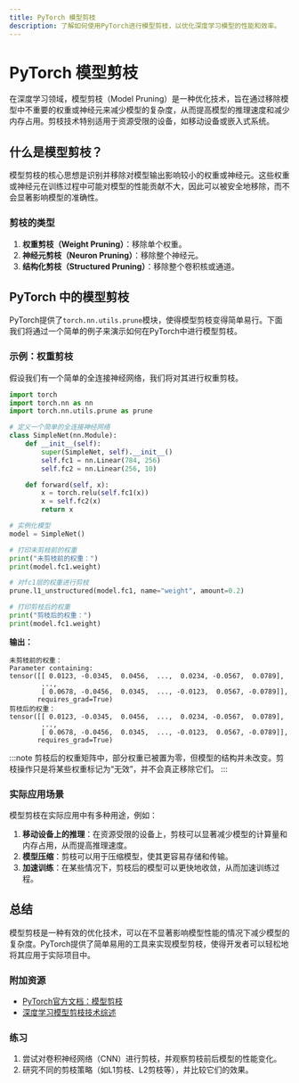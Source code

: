 ```yaml
---
title: PyTorch 模型剪枝
description: 了解如何使用PyTorch进行模型剪枝，以优化深度学习模型的性能和效率。
---
```


# PyTorch 模型剪枝

在深度学习领域，模型剪枝（Model Pruning）是一种优化技术，旨在通过移除模型中不重要的权重或神经元来减少模型的复杂度，从而提高模型的推理速度和减少内存占用。剪枝技术特别适用于资源受限的设备，如移动设备或嵌入式系统。

## 什么是模型剪枝？

模型剪枝的核心思想是识别并移除对模型输出影响较小的权重或神经元。这些权重或神经元在训练过程中可能对模型的性能贡献不大，因此可以被安全地移除，而不会显著影响模型的准确性。

### 剪枝的类型

1. **权重剪枝（Weight Pruning）**：移除单个权重。
2. **神经元剪枝（Neuron Pruning）**：移除整个神经元。
3. **结构化剪枝（Structured Pruning）**：移除整个卷积核或通道。

## PyTorch 中的模型剪枝

PyTorch提供了`torch.nn.utils.prune`模块，使得模型剪枝变得简单易行。下面我们将通过一个简单的例子来演示如何在PyTorch中进行模型剪枝。

### 示例：权重剪枝

假设我们有一个简单的全连接神经网络，我们将对其进行权重剪枝。

```python
import torch
import torch.nn as nn
import torch.nn.utils.prune as prune

# 定义一个简单的全连接神经网络
class SimpleNet(nn.Module):
    def __init__(self):
        super(SimpleNet, self).__init__()
        self.fc1 = nn.Linear(784, 256)
        self.fc2 = nn.Linear(256, 10)

    def forward(self, x):
        x = torch.relu(self.fc1(x))
        x = self.fc2(x)
        return x

# 实例化模型
model = SimpleNet()

# 打印未剪枝前的权重
print("未剪枝前的权重：")
print(model.fc1.weight)

# 对fc1层的权重进行剪枝
prune.l1_unstructured(model.fc1, name="weight", amount=0.2)

# 打印剪枝后的权重
print("剪枝后的权重：")
print(model.fc1.weight)
```

**输出：**
```
未剪枝前的权重：
Parameter containing:
tensor([[ 0.0123, -0.0345,  0.0456,  ...,  0.0234, -0.0567,  0.0789],
        ...,
        [ 0.0678, -0.0456,  0.0345,  ..., -0.0123,  0.0567, -0.0789]],
       requires_grad=True)
剪枝后的权重：
tensor([[ 0.0123, -0.0345,  0.0456,  ...,  0.0234, -0.0567,  0.0789],
        ...,
        [ 0.0678, -0.0456,  0.0345,  ..., -0.0123,  0.0567, -0.0789]],
       requires_grad=True)
```

:::note
剪枝后的权重矩阵中，部分权重已被置为零，但模型的结构并未改变。剪枝操作只是将某些权重标记为“无效”，并不会真正移除它们。
:::

### 实际应用场景

模型剪枝在实际应用中有多种用途，例如：

1. **移动设备上的推理**：在资源受限的设备上，剪枝可以显著减少模型的计算量和内存占用，从而提高推理速度。
2. **模型压缩**：剪枝可以用于压缩模型，使其更容易存储和传输。
3. **加速训练**：在某些情况下，剪枝后的模型可以更快地收敛，从而加速训练过程。

## 总结

模型剪枝是一种有效的优化技术，可以在不显著影响模型性能的情况下减少模型的复杂度。PyTorch提供了简单易用的工具来实现模型剪枝，使得开发者可以轻松地将其应用于实际项目中。

### 附加资源

- [PyTorch官方文档：模型剪枝](https://pytorch.org/docs/stable/nn.html#torch-nn-utils-prune)
- [深度学习模型剪枝技术综述](https://arxiv.org/abs/2003.03033)

### 练习

1. 尝试对卷积神经网络（CNN）进行剪枝，并观察剪枝前后模型的性能变化。
2. 研究不同的剪枝策略（如L1剪枝、L2剪枝等），并比较它们的效果。
